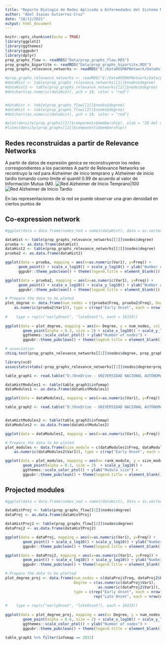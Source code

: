 ```yaml
---
title: "Reporte Biologia de Redes Aplicada a Enfermedades del Sistema Nervioso Central"
author: "Abel Isaias Gutierrez-Cruz"
date: "18/11/2021"
output: html_document
---
```


```r
knitr::opts_chunk$set(echo = TRUE)
library(ggplot2)
library(ggthemes)
library(ggpubr)
library(dplyr)
prop_graphs_flow <- readRDS("Data/prop_graphs_flow.RDS")
prop_graphs_bipartite <- readRDS("Data/prop_graphs_bipartite.RDS")
prop_graphs_relevance_networks <- readRDS("E:/DataROSMAPNetwork/DataOnlyWithSymbol/prop_graphs.rds")
```

```r
#prop_graphs_relevance_networks <- readRDS("E:/DataROSMAPNetwork/Data/prop_graphs.rds")
#dataHist <- table(prop_graphs_relevance_networks[[1]]$nodes$degree)
#dataHist2 <- table(prop_graphs_relevance_networks[[2]]$nodes$degree)
#dotchart(as.numeric(dataHist), pch = 19, color = "red")


#dataHist <- table(prop_graphs_flow[[1]]$nodes$degree)
#dataHist <- table(prop_graphs_flow[[2]]$nodes$degree)
#dotchart(as.numeric(dataHist), pch = 19, color = "red")

#plot(density(prop_graphs[[1]]$components$membership), xlab = "ID del cluster")
#lines(density(prop_graphs[[2]]$components$membership))
```


## Redes reconstruidas a partir de Relevance Networks 

A partir de datos de expresión genica se reconstruyeron los redes correspondientes a los pacientes 
A partir de Relevance Networks se recontruyo la red para Alzheimer de inico temprano y Alzheimer de inicio tardio tomando como limite el quantil 0.99 de acuerdo al valor de Información Mutua (MI). 
![Red Alzheimer de Inicio Temprano|100](earlyOnset.png) 
![Red Alzheimer de Inicio Tardio](lateOnset.png)

En las representaciones de la red se puede observar una gran densidad en ciertos puntos de 

## Co-expression network
```r
#ggplot(data = data.frame(names_nod = names(dataHist), data = as.vector(dataHist)), mapping = aes(x=names_nod, y=data)) + geom_point()

dataHist <- table(prop_graphs_relevance_networks[[1]]$nodes$degree)
prueba <- as.data.frame(dataHist)
dataHist2 <- table(prop_graphs_relevance_networks[[2]]$nodes$degree)
prueba2 <- as.data.frame(dataHist2)

ggplot(data = prueba, mapping = aes(x=as.numeric(Var1), y=Freq)) + 
      geom_point() + scale_x_log10() + scale_y_log10() + ylab("Number of nodes") + 
      ggpubr::theme_pubclean() + theme(legend.title = element_blank())

ggplot(data = prueba2, mapping = aes(x=as.numeric(Var1), y=Freq)) + 
      geom_point() + scale_x_log10() + scale_y_log10() + ylab("Number of nodes") + 
      ggpubr::theme_pubclean() + theme(legend.title = element_blank())
```
```r
# Prepare the data to be ploted 
plot_degree <- data.frame(num_nodes = c(prueba$Freq, prueba2$Freq), Degree = c(as.numeric(prueba$Var1),
    as.numeric(prueba2$Var1)), type = c(rep("Early Onset", each = nrow(prueba)), rep("Late Onset", each = nrow(prueba2))))
    
#    type = rep(c("earlyOnset", "lateOnset"), each = 16319))
    
ggplot(data = plot_degree, mapping = aes(x= Degree, y = num_nodes, col = type)) + 
        geom_point(alpha = 0.3, size = 2) + scale_x_log10() + scale_y_log10() + 
        ggthemes::scale_color_ptol() + ylab("Number of nodes") + 
        ggpubr::theme_pubclean() + theme(legend.title = element_blank())
```
```r
# association 
chisq.test(prop_graphs_relevance_networks[[1]]$nodes$degree, prop_graphs_relevance_networks[[2]]$nodes$degree)

library(vcd)
assocstats(xtabs(~prop_graphs_relevance_networks[[1]]$nodes$degree+prop_graphs_relevance_networks[[2]]$nodes$degree))
```



```r
table_graph1 <- read.table("D:/OneDrive - UNIVERSIDAD NACIONAL AUTÓNOMA DE MÉXICO/Productividad/ProyectosProgramacion/BiologiaDeRedesAplicadaAEnfermedadesDelSNC/ROSMAP/PruebaModuleEnrichmentAndProjection/resultsWithOnlySymbl/dict_commInfomap_cntrl.txt", header = TRUE, sep = "\t")

dataHistModules1 <- table(table_graph1$infomap)
dataModules1 <- as.data.frame(dataHistModules1)

ggplot(data = dataModules1, mapping = aes(x=as.numeric(Var1), y=Freq)) + geom_point() + scale_x_log10() + scale_y_log10()

table_graph2 <- read.table("D:/OneDrive - UNIVERSIDAD NACIONAL AUTÓNOMA DE MÉXICO/Productividad/ProyectosProgramacion/BiologiaDeRedesAplicadaAEnfermedadesDelSNC/ROSMAP/PruebaModuleEnrichmentAndProjection/resultsWithOnlySymbl/dict_commInfomap_cases.txt", header = TRUE, sep = "\t")


dataHistModules2 <- table(table_graph2$infomap)
dataModules2 <- as.data.frame(dataHistModules2)

ggplot(data = dataModules2, mapping = aes(x=as.numeric(Var1), y=Freq)) + geom_point() + scale_x_log10() + scale_y_log10()
```

```r
# Prepare the data to be ploted 
plot_modules <- data.frame(size_module = c(dataModules1$Freq, dataModules2$Freq), rank_module = c(as.numeric(dataModules1$Var1),
    as.numeric(dataModules2$Var1)), type = c(rep("Early Onset", each = nrow(dataModules1)), rep("Late Onset", each = nrow(dataModules2))))

ggplot(data = plot_modules, mapping = aes(x= rank_module, y = size_module, col = type)) + 
        geom_point(alpha = 0.3, size = 2)  + scale_y_log10() + 
        ggthemes::scale_color_ptol() + ylab("Module size") + 
        ggpubr::theme_pubclean() + theme(legend.title = element_blank())
```

## Projected modules 

```r
#ggplot(data = data.frame(names_nod = names(dataHist), data = as.vector(dataHist)), mapping = aes(x=names_nod, y=data)) + geom_point()

dataHistProj <- table(prop_graphs_flow[[1]]$nodes$degree)
dataProj <- as.data.frame(dataHistProj)

dataHistProj2 <- table(prop_graphs_flow[[2]]$nodes$degree)
dataProj2 <- as.data.frame(dataHistProj2)

ggplot(data = dataProj, mapping = aes(x=as.numeric(Var1), y=Freq)) + 
        geom_point() + scale_x_log10() + scale_y_log10() + ylab("Number of nodes") + 
        ggpubr::theme_pubclean() + theme(legend.title = element_blank())

ggplot(data = dataProj2, mapping = aes(x=as.numeric(Var1), y=Freq)) + 
        geom_point() + scale_x_log10() + scale_y_log10() + ylab("Number of nodes") + 
        ggpubr::theme_pubclean() + theme(legend.title = element_blank())
```

```r
# Prepare the data to be plotted 
plot_degree_proj <- data.frame(num_nodes = c(dataProj$Freq, dataProj2$Freq), 
                               Degree = c(as.numeric(dataProj$Var1), 
                                          as.numeric(dataProj2$Var1)), 
                               type = c(rep("Early Onset", each = nrow(dataProj)), 
                                        rep("Late Onset", each = nrow(dataProj2))))
    
#    type = rep(c("earlyOnset", "lateOnset"), each = 16319))
    
ggplot(data = plot_degree_proj, mapping = aes(x= Degree, y = num_nodes, col = type)) + 
        geom_point(alpha = 0.6, size = 2) + scale_x_log10() + scale_y_log10() + 
        ggthemes::scale_color_ptol() + ylab("Number of nodes") + 
        ggpubr::theme_pubclean() + theme(legend.title = element_blank())
```


```r
table_graph1 %>% filter(infomap == 2933)
```




